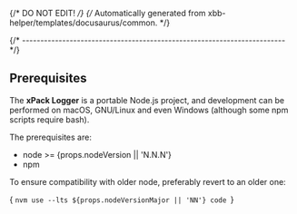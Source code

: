 {/* DO NOT EDIT! */}
{/* Automatically generated from xbb-helper/templates/docusaurus/common. */}


{/* ------------------------------------------------------------------------ */}

## Prerequisites

The **xPack Logger** is a portable Node.js project, and development can be
performed on macOS, GNU/Linux and even Windows (although some npm scripts
require bash).

The prerequisites are:

- node >= {props.nodeVersion || 'N.N.N'}
- npm

To ensure compatibility with older node, preferably revert to an older one:

<CodeBlock language="console"> {
`nvm use --lts ${props.nodeVersionMajor || 'NN'}
code
`} </CodeBlock>
